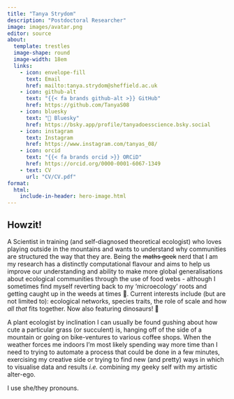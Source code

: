 ```yaml
---
title: "Tanya Strydom"
description: "Postdoctoral Researcher"
image: images/avatar.png
editor: source
about: 
  template: trestles
  image-shape: round
  image-width: 18em
  links:
    - icon: envelope-fill
      text: Email
      href: mailto:tanya.strydom@sheffield.ac.uk
    - icon: github-alt
      text: "{{< fa brands github-alt >}} GitHub"
      href: https://github.com/TanyaS08
    - icon: bluesky
      text: "🦋 Bluesky"
      href: https://bsky.app/profile/tanyadoesscience.bsky.social
    - icon: instagram
      text: Instagram
      href: https://www.instagram.com/tanyas_08/
    - icon: orcid 
      text: "{{< fa brands orcid >}} ORCiD"
      href: https://orcid.org/0000-0001-6067-1349
    - text: CV
      url: "CV/CV.pdf"
format: 
  html: 
    include-in-header: hero-image.html
---
```


## Howzit!

A Scientist in training (and self-diagnosed theoretical ecologist) who loves playing outside in the mountains and wants to understand why communities are structured the way that they are. Being the ~~maths geek~~ nerd that I am my research has a distinctly computational flavour and aims to help us improve our understanding and ability to make more global generalisations about ecological communities through the use of food webs - although I sometimes find myself reverting back to my 'microecology' roots and getting caught up in the weeds at times 🙈. Current interests include (but are not limited to): ecological networks, species traits, the role of scale and how *all that* fits together. Now also featuring dinosaurs! 🦖

 A plant ecologist by inclination I can usually be found gushing about how cute a particular grass (or succulent) is, hanging off of the side of a mountain or going on bike-ventures to various coffee shops. When the weather forces me indoors I'm most likely spending way more time than I need to trying to automate a process that could be done in a few minutes, exercising my creative side or trying to find new (and pretty) ways in which to visualise data and results *i.e.* combining my geeky self with my artistic alter-ego.

I use she/they pronouns.



